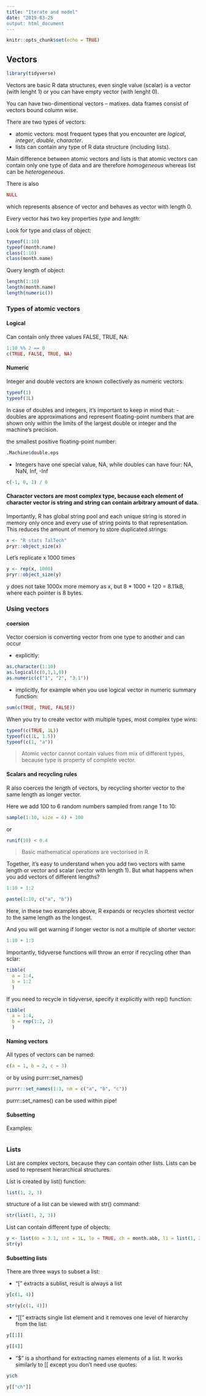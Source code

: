 ```yaml
---
title: "Iterate and model"
date: "2019-03-25
output: html_document
---
```


```r
knitr::opts_chunk$set(echo = TRUE)
```

## Vectors

```r
library(tidyverse)
```

Vectors are basic R data structures, even single value (scalar) is a vector (with lenght 1) or you can have empty vector (with lenght 0). 

You can have two-dimentional vectors -- matixes.
data frames consist of vectors bound column wise. 

There are two types of vectors:

- atomic vectors: most frequent types that you encounter are *logical*, *integer*, *double*, *character*. 
- lists can contain any type of R data structure (including lists).

Main difference between atomic vectors and lists is that atomic vectors can contain only one type of data and are therefore *homogeneous* whereas list can be *heterogeneous*.

There is also 
```r
NULL
```

which represents absence of vector and behaves as vector with length 0.

Every vector has two key properties *type* and *length*:

Look for type and class of object:
```r
typeof(1:10)
typeof(month.name)
class(1:10)
class(month.name)
```

Query length of object:
```r
length(1:10)
length(month.name)
length(numeric())
```

### Types of atomic vectors

#### Logical

Can contain only three values FALSE, TRUE, NA:
```r
1:10 %% 2 == 0
c(TRUE, FALSE, TRUE, NA)
```

#### Numeric

Integer and double vectors are known collectively as numeric vectors:
```r
typeof(1)
typeof(1L)
```

In case of doubles and integers, it's important to keep in mind that:
- doubles are approximations and represent floating-point numbers that are shown only within the limits of the largest double or integer and the machine's precision.

the smallest positive floating-point number:
```r
.Machine$double.eps
```

- Integers have one special value, NA, while doubles can have four: NA, NaN, Inf, -Inf
```r
c(-1, 0, 1) / 0
```

#### Character vectors are most complex type, because each element of character vector is string and string can contain arbitrary amount of data.

Importantly, R has global string pool and each unique string is stored in memory only once and every use of string points to that representation. This reduces the amount of memory to store duplicated strings:
```r
x <- "R stats TalTech"
pryr::object_size(x)
```

Let's replicate x 1000 times
```r
y <- rep(x, 1000)
pryr::object_size(y)
```

y does not take 1000x more memory as x, but 8 * 1000 + 120 = 8.11kB, where each pointer is 8 bytes.


### Using vectors

#### coersion
Vector coersion is converting vector from one type to another and can occur 

- explicitly:
```r
as.character(1:10)
as.logical(c(0,1,1,0))
as.numeric(c("1", "2", "3.1"))
```

- implicitly, for example when you use logical vector in numeric summary function:

```r
sum(c(TRUE, TRUE, FALSE))
```

When you try to create vector with multiple types, most complex type wins:
```r
typeof(c(TRUE, 1L))
typeof(c(1L, 1.5))
typeof(c(1, "a"))
```

> Atomic vector cannot contain values from mix of different types, because type is property of complete vector.

#### Scalars and recycling rules

R also coerces the length of vectors, by recycling shorter vector to the same length as longer vector.

Here we add 100 to 6 random numbers sampled from range 1 to 10:
```r
sample(1:10, size = 6) + 100
```

or 
```r
runif(10) < 0.4
```

> Basic mathematical operations are vectorised in R.

Together, it's easy to understand when you add two vectors with same length or vector and scalar (vector with length 1).
But what happens when you add vectors of different lengths?
```r
1:10 + 1:2
```

```r
paste(1:10, c("a", "b"))
```


Here, in these two examples above, R expands or recycles shortest vector to the same length as the longest.

And you will get warning if longer vector is not a multiple of shorter vector:

```r
1:10 + 1:3
```

Importantly, tidyverse functions will throw an error if recycling other than sclar:

```r
tibble(
  a = 1:4, 
  b = 1:2
  )
```

If you need to recycle in tidyverse, specify it explicitly with rep() function:
```r
tibble(
  a = 1:4, 
  b = rep(1:2, 2)
  )
```


#### Naming vectors

All types of vectors can be named:
```r
c(a = 1, b = 2, c = 3)
```

or by using purrr::set_names()
```r
purrr::set_names(1:3, nm = c("a", "b", "c"))
```

purrr::set_names() can be used within pipe!


#### Subsetting

Examples:
```r

```


### Lists

List are complex vectors, because they can contain other lists.
Lists can be used to represent hierarchical structures.


List is created by list() function:
```r
list(1, 2, 3)
```


structure of a list can be viewed with str() command:
```r
str(list(1, 2, 3))
```

List can contain different type of objects:
```r
y <- list(do = 3.1, int = 1L, lo = TRUE, ch = month.abb, li = list(1, 2, 3))
str(y)
```

#### Subsetting lists

There are three ways to subset a list:

- "[" extracts a sublist, result is always a list

```r
y[c(1, 4)]
```


```r
str(y[c(1, 4)])
```

- "[[" extracts single list element and it removes one level of hierarchy from the list:

```r
y[[1]]
```

```r
y[[4]]
```

- "$" is a shorthand for extracting names elements of a list. It works similarly to [[ except you don't need use quotes:

```r
y$ch
```


```r
y[["ch"]]
```

